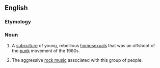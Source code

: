 {{also|Queercore}}
==English==

===Etymology===
{{suffix|en|queer|core}}

===Noun===
{{wikipedia}}
{{en-noun|-}}

# A [[subculture]] of young, rebellious [[homosexual]]s that was an offshoot of the [[punk]] movement of the 1980s.
# {{lb|en|music}} The aggressive [[rock music]] associated with this group of people.